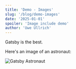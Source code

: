 ```yaml
---
title: 'Demo - Images'
slug: '/blog/demo-images'
date: '2025-01-01'
spoiler: 'Image include demo'
author: 'Uwe Ullrich'
---
```


Gatsby is the best.

Here's an image of an astronaut:

![Gatsby Astronaut](./images/demo-gatsby-astronaut.png)
